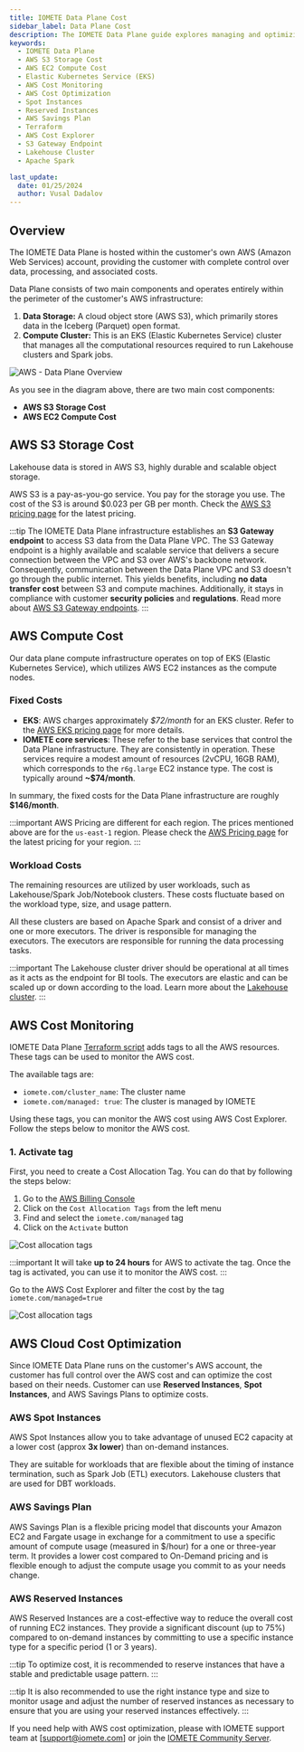 ```yaml
---
title: IOMETE Data Plane Cost
sidebar_label: Data Plane Cost
description: The IOMETE Data Plane guide explores managing and optimizing AWS costs. Learn about AWS S3 storage, EC2 compute costs, and techniques like Spot Instances and Reserved Instances for cost reduction.
keywords:
  - IOMETE Data Plane
  - AWS S3 Storage Cost
  - AWS EC2 Compute Cost
  - Elastic Kubernetes Service (EKS)
  - AWS Cost Monitoring
  - AWS Cost Optimization
  - Spot Instances
  - Reserved Instances
  - AWS Savings Plan
  - Terraform
  - AWS Cost Explorer
  - S3 Gateway Endpoint
  - Lakehouse Cluster
  - Apache Spark

last_update:
  date: 01/25/2024
  author: Vusal Dadalov
---
```



## Overview

The IOMETE Data Plane is hosted within the customer's own AWS (Amazon Web Services) account, providing the customer with complete control over data, processing, and associated costs.

Data Plane consists of two main components and operates entirely within the perimeter of the customer's AWS infrastructure:

1. **Data Storage:** A cloud object store (AWS S3), which primarily stores data in the Iceberg (Parquet) open format.
2. **Compute Cluster:** This is an EKS (Elastic Kubernetes Service) cluster that manages all the computational resources required to run Lakehouse clusters and Spark jobs.

<Img src="/img/guides/deployments/aws/data-plane-cost/data-plane-overview.png" alt="AWS - Data Plane Overview" caption="AWS - Data Plane Overview" />

As you see in the diagram above, there are two main cost components:

- **AWS S3 Storage Cost**
- **AWS EC2 Compute Cost**

## AWS S3 Storage Cost

Lakehouse data is stored in AWS S3, highly durable and scalable object storage.

AWS S3 is a pay-as-you-go service. You pay for the storage you use. The cost of the S3 is around $0.023 per GB per month. Check the [AWS S3 pricing page](https://aws.amazon.com/s3/pricing/) for the latest pricing.

:::tip
The IOMETE Data Plane infrastructure establishes an **S3 Gateway endpoint** to access S3 data from the Data Plane VPC. The S3 Gateway endpoint is a highly available and scalable service that delivers a secure connection between the VPC and S3 over AWS's backbone network. Consequently, communication between the Data Plane VPC and S3 doesn't go through the public internet. This yields benefits, including **no data transfer cost** between S3 and compute machines. Additionally, it stays in compliance with customer **security policies** and **regulations**. Read more about [AWS S3 Gateway endpoints](https://docs.aws.amazon.com/vpc/latest/privatelink/vpc-endpoints-s3.html).
:::

## AWS Compute Cost

Our data plane compute infrastructure operates on top of EKS (Elastic Kubernetes Service), which utilizes AWS EC2 instances as the compute nodes.

### Fixed Costs

- **EKS**: AWS charges approximately _$72/month_ for an EKS cluster. Refer to the [AWS EKS pricing page](https://aws.amazon.com/eks/pricing/) for more details.
- **IOMETE core services**: These refer to the base services that control the Data Plane infrastructure. They are consistently in operation. These services require a modest amount of resources (2vCPU, 16GB RAM), which corresponds to the `r6g.large` EC2 instance type. The cost is typically around **~$74/month**.

In summary, the fixed costs for the Data Plane infrastructure are roughly **$146/month**.

:::important
AWS Pricing are different for each region. The prices mentioned above are for the `us-east-1` region. Please check the [AWS Pricing page](https://aws.amazon.com/pricing/) for the latest pricing for your region.
:::

### Workload Costs

The remaining resources are utilized by user workloads, such as Lakehouse/Spark Job/Notebook clusters. These costs fluctuate based on the workload type, size, and usage pattern.

All these clusters are based on Apache Spark and consist of a driver and one or more executors. The driver is responsible for managing the executors. The executors are responsible for running the data processing tasks.

:::important
The Lakehouse cluster driver should be operational at all times as it acts as the endpoint for BI tools. The executors are elastic and can be scaled up or down according to the load. Learn more about the [Lakehouse cluster](/user-guide/virtual-lakehouses).
:::

## AWS Cost Monitoring

IOMETE Data Plane [Terraform script](https://registry.terraform.io/modules/iomete/iomete-data-plane/aws/latest) adds tags to all the AWS resources. These tags can be used to monitor the AWS cost.

The available tags are:

- `iomete.com/cluster_name`: The cluster name
- `iomete.com/managed: true`: The cluster is managed by IOMETE

Using these tags, you can monitor the AWS cost using AWS Cost Explorer. Follow the steps below to monitor the AWS cost.

### 1. Activate tag

First, you need to create a Cost Allocation Tag. You can do that by following the steps below:

1. Go to the [AWS Billing Console](https://console.aws.amazon.com/billing/)
2. Click on the `Cost Allocation Tags` from the left menu
3. Find and select the `iomete.com/managed` tag
4. Click on the `Activate` button

<Img src="/img/guides/deployments/aws/data-plane-cost/cost-allocation-tags.png" alt="Cost allocation tags" caption="Cost allocation tags" />

:::important
It will take **up to 24 hours** for AWS to activate the tag. Once the tag is activated, you can use it to monitor the AWS cost.
:::

Go to the AWS Cost Explorer and filter the cost by the tag `iomete.com/managed=true`

<Img src="/img/guides/deployments/aws/data-plane-cost/cost-explorer-tag.png" alt="Cost allocation tags" caption="Cost allocation tags" />

## AWS Cloud Cost Optimization

Since IOMETE Data Plane runs on the customer's AWS account, the customer has full control over the AWS cost and can optimize the cost based on their needs. Customer can use **Reserved Instances**, **Spot Instances**, and AWS Savings Plans to optimize costs.

### AWS Spot Instances

AWS Spot Instances allow you to take advantage of unused EC2 capacity at a lower cost (approx **3x lower**) than on-demand instances.

They are suitable for workloads that are flexible about the timing of instance termination, such as Spark Job (ETL) executors. Lakehouse clusters that are used for DBT workloads.

### AWS Savings Plan

AWS Savings Plan is a flexible pricing model that discounts your Amazon EC2 and Fargate usage in exchange for a commitment to use a specific amount of compute usage (measured in $/hour) for a one or three-year term.
It provides a lower cost compared to On-Demand pricing and is flexible enough to adjust the compute usage you commit to as your needs change.

### AWS Reserved Instances

AWS Reserved Instances are a cost-effective way to reduce the overall cost of running EC2 instances. They provide a significant discount (up to 75%) compared to on-demand instances by committing to use a specific instance type for a specific period (1 or 3 years).

:::tip
To optimize cost, it is recommended to reserve instances that have a stable and predictable usage pattern.
:::

:::tip
It is also recommended to use the right instance type and size to monitor usage and adjust the number of reserved instances as necessary to ensure that you are using your reserved instances effectively.
:::

If you need help with AWS cost optimization, please with IOMETE support team at [support@iomete.com] or join the [IOMETE Community Server](https://community.iomete.com).
